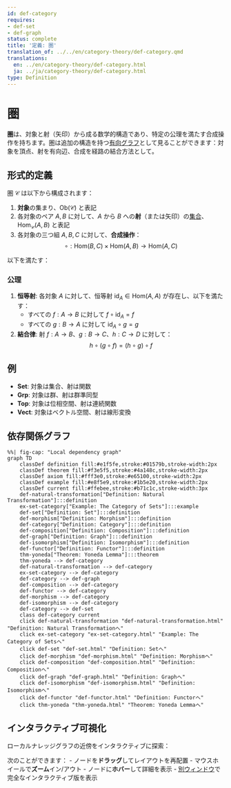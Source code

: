 ```yaml
---
id: def-category
requires:
- def-set
- def-graph
status: complete
title: '定義: 圏'
translation_of: ../../en/category-theory/def-category.qmd
translations:
  en: ../en/category-theory/def-category.html
  ja: ../ja/category-theory/def-category.html
type: Definition
---
```


# 圏 {#def-category}

**圏**は、対象と射（矢印）から成る数学的構造であり、特定の公理を満たす合成操作を持ちます。圏は追加の構造を持つ[有向グラフ](../combinatorics/def-graph.qmd)として見ることができます：対象を頂点、射を有向辺、合成を経路の結合方法として。

## 形式的定義

圏 $\mathcal{C}$ は以下から構成されます：

1. **対象**の集まり、$\text{Ob}(\mathcal{C})$ と表記
2. 各対象のペア $A, B$ に対して、$A$ から $B$ への**射**（または矢印）の[集合](../logic-set-theory/def-set.qmd)、$\text{Hom}_{\mathcal{C}}(A, B)$ と表記
3. 各対象の三つ組 $A, B, C$ に対して、**合成操作**：
   $$\circ: \text{Hom}(B, C) \times \text{Hom}(A, B) \to \text{Hom}(A, C)$$

以下を満たす：

### 公理

1. **恒等射**: 各対象 $A$ に対して、恒等射 $\text{id}_A \in \text{Hom}(A, A)$ が存在し、以下を満たす：
   - すべての $f: A \to B$ に対して $f \circ \text{id}_A = f$
   - すべての $g: B \to A$ に対して $\text{id}_A \circ g = g$

2. **結合律**: 射 $f: A \to B$、$g: B \to C$、$h: C \to D$ に対して：
   $$h \circ (g \circ f) = (h \circ g) \circ f$$

## 例

- **Set**: 対象は集合、射は関数
- **Grp**: 対象は群、射は群準同型
- **Top**: 対象は位相空間、射は連続関数
- **Vect**: 対象はベクトル空間、射は線形変換

## 依存関係グラフ

```mermaid
%%| fig-cap: "Local dependency graph"
graph TD
    classDef definition fill:#e1f5fe,stroke:#01579b,stroke-width:2px
    classDef theorem fill:#f3e5f5,stroke:#4a148c,stroke-width:2px
    classDef axiom fill:#fff3e0,stroke:#e65100,stroke-width:2px
    classDef example fill:#e8f5e9,stroke:#1b5e20,stroke-width:2px
    classDef current fill:#ffebee,stroke:#b71c1c,stroke-width:3px
    def-natural-transformation["Definition: Natural Transformation"]:::definition
    ex-set-category["Example: The Category of Sets"]:::example
    def-set["Definition: Set"]:::definition
    def-morphism["Definition: Morphism"]:::definition
    def-category["Definition: Category"]:::definition
    def-composition["Definition: Composition"]:::definition
    def-graph["Definition: Graph"]:::definition
    def-isomorphism["Definition: Isomorphism"]:::definition
    def-functor["Definition: Functor"]:::definition
    thm-yoneda["Theorem: Yoneda Lemma"]:::theorem
    thm-yoneda --> def-category
    def-natural-transformation --> def-category
    ex-set-category --> def-category
    def-category --> def-graph
    def-composition --> def-category
    def-functor --> def-category
    def-morphism --> def-category
    def-isomorphism --> def-category
    def-category --> def-set
    class def-category current
    click def-natural-transformation "def-natural-transformation.html" "Definition: Natural Transformationへ"
    click ex-set-category "ex-set-category.html" "Example: The Category of Setsへ"
    click def-set "def-set.html" "Definition: Setへ"
    click def-morphism "def-morphism.html" "Definition: Morphismへ"
    click def-composition "def-composition.html" "Definition: Compositionへ"
    click def-graph "def-graph.html" "Definition: Graphへ"
    click def-isomorphism "def-isomorphism.html" "Definition: Isomorphismへ"
    click def-functor "def-functor.html" "Definition: Functorへ"
    click thm-yoneda "thm-yoneda.html" "Theorem: Yoneda Lemmaへ"
```

## インタラクティブ可視化

ローカルナレッジグラフの近傍をインタラクティブに探索：

::: {.graph-viz data-id="def-category" data-width="700" data-height="500"}
:::

次のことができます：
- ノードを**ドラッグ**してレイアウトを再配置
- マウスホイールで**ズーム**イン/アウト
- ノードに**ホバー**して詳細を表示
- [別ウィンドウ](../../output/interactive/def-category.html){target="_blank"}で完全なインタラクティブ版を表示
